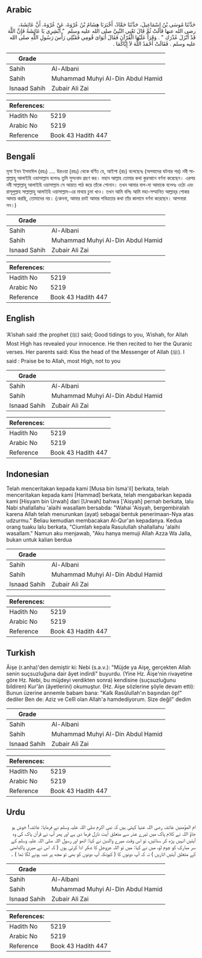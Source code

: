 ## Arabic


<div dir="rtl" lang="ar" style={{fontSize:'larger',backgroundColor:'#f8f9fa',padding:20}}>
حَدَّثَنَا مُوسَى بْنُ إِسْمَاعِيلَ، حَدَّثَنَا حَمَّادٌ، أَخْبَرَنَا هِشَامُ بْنُ عُرْوَةَ، عَنْ عُرْوَةَ، أَنَّ عَائِشَةَ، رضى الله عنها قَالَتْ ثُمَّ قَالَ تَعْنِي النَّبِيَّ صلى الله عليه وسلم ‏ "‏ أَبْشِرِي يَا عَائِشَةُ فَإِنَّ اللَّهَ قَدْ أَنْزَلَ عُذْرَكِ ‏"‏ ‏.‏ وَقَرَأَ عَلَيْهَا الْقُرْآنَ فَقَالَ أَبَوَاىَ قُومِي فَقَبِّلِي رَأْسَ رَسُولِ اللَّهِ صلى الله عليه وسلم ‏.‏ فَقَالَتْ أَحْمَدُ اللَّهَ لاَ إِيَّاكُمَا ‏.‏
</div>
<div style={{backgroundColor:'#f8f9fa',padding:20, marginBottom: 10}}><table> <thead> <tr> <th>Grade</th> <th></th> </tr> </thead> <tbody> <tr><td>Sahih</td><td>Al-Albani</td></tr><tr><td>Sahih</td><td>Muhammad Muhyi Al-Din Abdul Hamid</td></tr><tr><td>Isnaad Sahih</td><td>Zubair Ali Zai</td></tr></tbody></table><table> <thead> <tr> <th>References:</th> <th></th> </tr> </thead> <tbody><tr><td>Hadith No</td><td>5219</td></tr><tr><td>Arabic No</td><td>5219</td></tr><tr><td>Reference</td><td>Book 43 Hadith 447</td></tr></tbody></table></div>

## Bengali


<div dir="ltr" lang="bn" style={{fontSize:'larger',backgroundColor:'#f8f9fa',padding:20}}>
মূসা ইবন ইসমাঈল (রহঃ) .... উরওয়া (রহঃ) থেকে বর্ণিত যে, আইশা (রাঃ) বলেছেনঃ (অপবাদের ঘটনার পর) নবী সাল্লাল্লাহু আলাইহি ওয়াসাল্লাম বলেনঃ তুমি সুসংবাদ গ্রহণ কর। মহান আল্লাহ তোমার কথা কুরআনে বর্ণনা করেছেন। এরপর নবী সাল্লাল্লাহু আলাইহি ওয়াসাল্লাম সে আয়াত পাঠ করে তাঁকে শোনান। তখন আমার বাপ-মা আমাকে বলেনঃ ওঠো এবং রাসূলুল্লাহ সাল্লাল্লাহু আলাইহি ওয়াসাল্লাম-এর মাথায় চুমা খাও। তখন আমি বলিঃ আমি মহা-সম্মানিত আল্লাহ্‌র শোকর আদায় করছি, তোমাদের নয়। (কেননা, আমার রবই আমার পবিত্রতার কথা তাঁর কালামে বর্ণনা করেছেন। আপনারা নন।)
</div>
<div style={{backgroundColor:'#f8f9fa',padding:20, marginBottom: 10}}><table> <thead> <tr> <th>Grade</th> <th></th> </tr> </thead> <tbody> <tr><td>Sahih</td><td>Al-Albani</td></tr><tr><td>Sahih</td><td>Muhammad Muhyi Al-Din Abdul Hamid</td></tr><tr><td>Isnaad Sahih</td><td>Zubair Ali Zai</td></tr></tbody></table><table> <thead> <tr> <th>References:</th> <th></th> </tr> </thead> <tbody><tr><td>Hadith No</td><td>5219</td></tr><tr><td>Arabic No</td><td>5219</td></tr><tr><td>Reference</td><td>Book 43 Hadith 447</td></tr></tbody></table></div>

## English


<div dir="ltr" lang="en" style={{fontSize:'larger',backgroundColor:'#f8f9fa',padding:20}}>
‘A’ishah said :the prophet (ﷺ) said; Good tidings to you, ‘A’ishah, for Allah Most High has revealed your innocence. He then recited to her the Quranic verses. Her parents said: Kiss the head of the Messenger of Allah (ﷺ). I said : Praise be to Allah, most High, not to you
</div>
<div style={{backgroundColor:'#f8f9fa',padding:20, marginBottom: 10}}><table> <thead> <tr> <th>Grade</th> <th></th> </tr> </thead> <tbody> <tr><td>Sahih</td><td>Al-Albani</td></tr><tr><td>Sahih</td><td>Muhammad Muhyi Al-Din Abdul Hamid</td></tr><tr><td>Isnaad Sahih</td><td>Zubair Ali Zai</td></tr></tbody></table><table> <thead> <tr> <th>References:</th> <th></th> </tr> </thead> <tbody><tr><td>Hadith No</td><td>5219</td></tr><tr><td>Arabic No</td><td>5219</td></tr><tr><td>Reference</td><td>Book 43 Hadith 447</td></tr></tbody></table></div>

## Indonesian


<div dir="ltr" lang="id" style={{fontSize:'larger',backgroundColor:'#f8f9fa',padding:20}}>
Telah menceritakan kepada kami [Musa bin Isma'il] berkata, telah menceritakan kepada kami [Hammad] berkata, telah mengabarkan kepada kami [Hisyam bin Urwah] dari [Urwah] bahwa ['Aisyah] pernah berkata, lalu Nabi shallallahu 'alaihi wasallam bersabda: "Wahai 'Aisyah, bergembiralah karena Allah telah menurunkan (ayat) sebagai bentuk penerimaan-Nya atas udzurmu." Beliau kemudian membacakan Al-Qur'an kepadanya. Kedua orang tuaku lalu berkata, "Ciumlah kepala Rasulullah shallallahu 'alaihi wasallam." Namun aku menjawab, "Aku hanya memuji Allah Azza Wa Jalla, bukan untuk kalian berdua
</div>
<div style={{backgroundColor:'#f8f9fa',padding:20, marginBottom: 10}}><table> <thead> <tr> <th>Grade</th> <th></th> </tr> </thead> <tbody> <tr><td>Sahih</td><td>Al-Albani</td></tr><tr><td>Sahih</td><td>Muhammad Muhyi Al-Din Abdul Hamid</td></tr><tr><td>Isnaad Sahih</td><td>Zubair Ali Zai</td></tr></tbody></table><table> <thead> <tr> <th>References:</th> <th></th> </tr> </thead> <tbody><tr><td>Hadith No</td><td>5219</td></tr><tr><td>Arabic No</td><td>5219</td></tr><tr><td>Reference</td><td>Book 43 Hadith 447</td></tr></tbody></table></div>

## Turkish


<div dir="ltr" lang="tr" style={{fontSize:'larger',backgroundColor:'#f8f9fa',padding:20}}>
Âişe (r.anha)'den demiştir ki: Nebi (s.a.v.): "Müjde ya Aişe, gerçekten Allah senin suçsuzluğuna dair âyet indirdi" buyurdu. (Yine Hz. Âişe'nin rivayetine göre Hz. Nebi, bu müjdeyi verdikten sonra) kendisine (suçsuzluğunu bildiren) Kur'ân (âyetlerini) okumuştur. (Hz. Aişe sözlerine şöyle devam etti): Bunun üzerine annemle babam bana: "Kalk Rasûlullah'ın başından öp!" dediler Ben de: Aziz ve Celîl olan Allah'a hamdediyorum. Size değil" dedim
</div>
<div style={{backgroundColor:'#f8f9fa',padding:20, marginBottom: 10}}><table> <thead> <tr> <th>Grade</th> <th></th> </tr> </thead> <tbody> <tr><td>Sahih</td><td>Al-Albani</td></tr><tr><td>Sahih</td><td>Muhammad Muhyi Al-Din Abdul Hamid</td></tr><tr><td>Isnaad Sahih</td><td>Zubair Ali Zai</td></tr></tbody></table><table> <thead> <tr> <th>References:</th> <th></th> </tr> </thead> <tbody><tr><td>Hadith No</td><td>5219</td></tr><tr><td>Arabic No</td><td>5219</td></tr><tr><td>Reference</td><td>Book 43 Hadith 447</td></tr></tbody></table></div>

## Urdu


<div dir="rtl" lang="ur" style={{fontSize:'larger',backgroundColor:'#f8f9fa',padding:20}}>
ام المؤمنین عائشہ رضی اللہ عنہا کہتی ہیں کہ نبی اکرم صلی اللہ علیہ وسلم نے فرمایا: عائشہ! خوش ہو جاؤ اللہ نے کلام پاک میں تیرے عذر سے متعلق آیت نازل فرما دی ہے اور پھر آپ نے قرآن پاک کی وہ آیتیں انہیں پڑھ کر سنائیں، تو اس وقت میرے والدین نے کہا: اٹھو اور رسول اللہ صلی اللہ علیہ وسلم کے سر مبارک کو چوم لو، میں نے کہا: میں تو اللہ عزوجل کا شکر ادا کرتی ہوں ( کہ اس نے میری پاکدامنی کے متعلق آیتیں اتاریں ) نہ کہ آپ دونوں کا ( کیونکہ آپ دونوں کو بھی تو مجھ پر شبہ ہونے لگا تھا ) ۔
</div>
<div style={{backgroundColor:'#f8f9fa',padding:20, marginBottom: 10}}><table> <thead> <tr> <th>Grade</th> <th></th> </tr> </thead> <tbody> <tr><td>Sahih</td><td>Al-Albani</td></tr><tr><td>Sahih</td><td>Muhammad Muhyi Al-Din Abdul Hamid</td></tr><tr><td>Isnaad Sahih</td><td>Zubair Ali Zai</td></tr></tbody></table><table> <thead> <tr> <th>References:</th> <th></th> </tr> </thead> <tbody><tr><td>Hadith No</td><td>5219</td></tr><tr><td>Arabic No</td><td>5219</td></tr><tr><td>Reference</td><td>Book 43 Hadith 447</td></tr></tbody></table></div>
